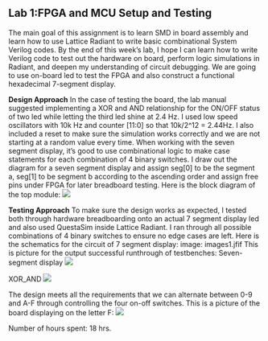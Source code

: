 

## Lab 1:FPGA and MCU Setup and Testing
The main goal of this assignment is to learn SMD in board assembly and learn how to use Lattice Radiant to write basic combinational System Verilog codes. By the end of this week's lab, I hope I can learn how to write Verilog code to test out the hardware on board, perform logic simulations in Radiant, and deepen my understanding of circuit debugging.  We are going to use on-board led to test the FPGA and also construct a functional hexadecimal 7-segment display.

**Design Approach**
In the case of testing the board, the lab manual suggested implementing a XOR and AND relationship for the ON/OFF status of two led while letting the third led shine at 2.4 Hz. I used low speed oscillators with 10k Hz and counter [11:0] so that 10k/2^12 = 2.44Hz. I also included a reset to make sure the simulation works correctly and we are not starting at a random value every time.
When working with the seven segment display, it’s good to use combinational logic to make case statements for each combination of 4 binary switches. I draw out the diagram for a seven segment display and assign seg[0] to be the segment a, seg[1] to be segment b according to the ascending order and assign free pins under FPGA for later breadboard testing.
Here is the block diagram of the top module:
![](images\blockdiagramlab1.jfif)

**Testing Approach**
To make sure the design works as expected, I tested both through hardware breadboarding onto an actual 7 segment display led and also used QuestaSim inside Lattice Radiant. I ran through all possible combinations of 4 binary switches to ensure no edge cases are left.
Here is the schematics for the circuit of 7 segment display:
image: images\schematicslab1.jfif
This is picture for the output successful runthrough of testbenches:
Seven-segment display
![](images\sevensegtblab1.png)

XOR_AND
![](images\XORAND_tblab1.png)

The design meets all the requirements that we can alternate between 0-9 and A-F through controlling the four on-off switches.
This is a picture of the board displaying on the letter F:
![](images\displayflab1.jpg)

Number of hours spent: 18 hrs.
